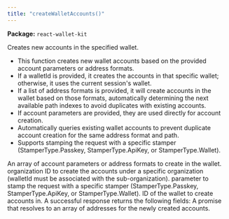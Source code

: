 ```yaml
---
title: "createWalletAccounts()"
---
```



<p><strong>Package:</strong> <code>react-wallet-kit</code></p>

<H3Bordered text="Overview" />

Creates new accounts in the specified wallet.

<ul>
  <li>This function creates new wallet accounts based on the provided account parameters or address formats.</li>
  <li>If a walletId is provided, it creates the accounts in that specific wallet; otherwise, it uses the current session's wallet.</li>
  <li>If a list of address formats is provided, it will create accounts in the wallet based on those formats, automatically determining the next available path indexes to avoid duplicates with existing accounts.</li>
  <li>If account parameters are provided, they are used directly for account creation.</li>
  <li>Automatically queries existing wallet accounts to prevent duplicate account creation for the same address format and path.</li>
  <li>Supports stamping the request with a specific stamper (StamperType.Passkey, StamperType.ApiKey, or StamperType.Wallet).</li>
</ul>

<H3Bordered text="Parameters" />

<ParamField body="params" type='object' required={true} path="params" >
  <Expandable title="params details">
    <NestedParam parentKey="params" childKey="accounts" type='v1AddressFormat[] | v1WalletAccountParams[]' required={true}>
An array of account parameters or address formats to create in the wallet.
</NestedParam>
    <NestedParam parentKey="params" childKey="organizationId" type='string' required={false}>
organization ID to create the accounts under a specific organization (walletId must be associated with the sub-organization).
</NestedParam>
    <NestedParam parentKey="params" childKey="stampWith" type='StamperType' required={false}>
parameter to stamp the request with a specific stamper (StamperType.Passkey, StamperType.ApiKey, or StamperType.Wallet).
</NestedParam>
    <NestedParam parentKey="params" childKey="walletId" type='string' required={true}>
ID of the wallet to create accounts in.
</NestedParam>
  </Expandable>
</ParamField>

<H3Bordered text="Response" />
A successful response returns the following fields:

<ResponseField name="returns" type="string[]" required={true}>
  A promise that resolves to an array of addresses for the newly created accounts.
</ResponseField>
